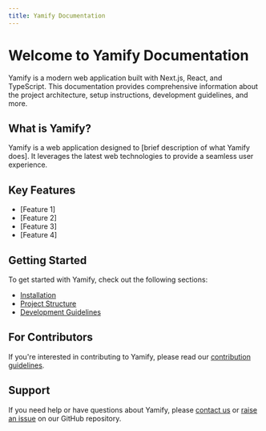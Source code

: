 ```yaml
---
title: Yamify Documentation
---
```


# Welcome to Yamify Documentation

Yamify is a modern web application built with Next.js, React, and TypeScript. This documentation provides comprehensive information about the project architecture, setup instructions, development guidelines, and more.

## What is Yamify?

Yamify is a web application designed to [brief description of what Yamify does]. It leverages the latest web technologies to provide a seamless user experience.

## Key Features

- [Feature 1]
- [Feature 2]
- [Feature 3]
- [Feature 4]

## Getting Started

To get started with Yamify, check out the following sections:

- [Installation](/getting-started/installation)
- [Project Structure](/architecture/project-structure)
- [Development Guidelines](/development/guidelines)

## For Contributors

If you're interested in contributing to Yamify, please read our [contribution guidelines](/development/contributing).

## Support

If you need help or have questions about Yamify, please [contact us](/support/contact) or [raise an issue](https://github.com/yamify-org/yamify/issues) on our GitHub repository.

